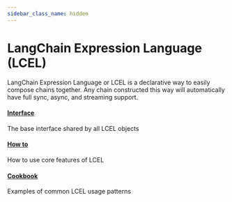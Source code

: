 ```yaml
---
sidebar_class_name: hidden
---
```


# LangChain Expression Language (LCEL)

LangChain Expression Language or LCEL is a declarative way to easily compose chains together.
Any chain constructed this way will automatically have full sync, async, and streaming support.

#### [Interface](/docs/expression_language/interface)
The base interface shared by all LCEL objects

#### [How to](/docs/expression_language/how_to)
How to use core features of LCEL

#### [Cookbook](/docs/expression_language/cookbook)
Examples of common LCEL usage patterns
